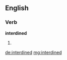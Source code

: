 ==English==

===Verb===
'''interdined'''

# {{en-past of|interdine}}

[[de:interdined]]
[[mg:interdined]]
